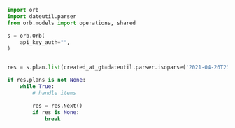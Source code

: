 ```python List.py
import orb
import dateutil.parser
from orb.models import operations, shared

s = orb.Orb(
    api_key_auth="",
)


res = s.plan.list(created_at_gt=dateutil.parser.isoparse('2021-04-26T23:15:06.828Z'), created_at_gte=dateutil.parser.isoparse('2022-03-31T01:18:56.925Z'), created_at_lt=dateutil.parser.isoparse('2022-06-03T14:13:08.794Z'), created_at_lte=dateutil.parser.isoparse('2021-10-17T16:31:17.284Z'), cursor='string', limit=186332, status=operations.ListPlansStatusStatus.DRAFT)

if res.plans is not None:
    while True:
        # handle items

        res = res.Next()
        if res is None:
            break

```

